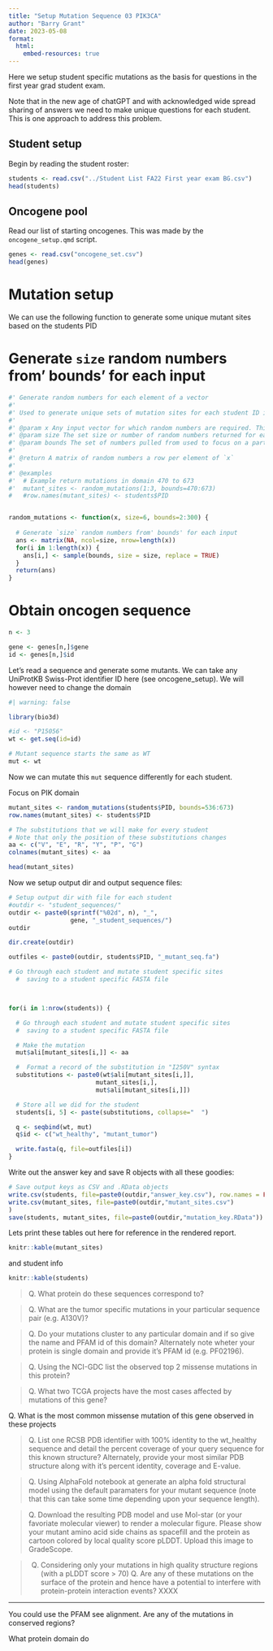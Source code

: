 ```yaml
---
title: "Setup Mutation Sequence 03 PIK3CA"
author: "Barry Grant"
date: 2023-05-08
format:
  html:
    embed-resources: true
---
```


Here we setup student specific mutations as the basis for questions in the first year grad student exam.

Note that in the new age of chatGPT and with acknowledged wide spread sharing of answers we need to make unique questions for each student. This is one approach to address this problem. 

## Student setup

Begin by reading the student roster:

```r
students <- read.csv("../Student List FA22 First year exam BG.csv")
head(students)
```


## Oncogene pool

Read our list of starting oncogenes. This was made by the `oncogene_setup.qmd` script.

```r
genes <- read.csv("oncogene_set.csv")
head(genes)
```

# Mutation setup

We can use the following function to generate some unique mutant sites based on the students PID

# Generate `size` random numbers from' bounds' for each input 

```r

#' Generate random numbers for each element of a vector  
#'
#' Used to generate unique sets of mutation sites for each student ID in first year exam setup
#' 
#' @param x Any input vector for which random numbers are required. This can be numeric or character.
#' @param size The set size or number of random numbers returned for each element of `x`
#' @param bounds The set of numbers pulled from used to focus on a particular doman for example
#'
#' @return A matrix of random numbers a row per element of `x`
#'
#' @examples
#'  # Example return mutations in domain 470 to 673
#'  mutant_sites <- random_mutations(1:3, bounds=470:673)
#   #row.names(mutant_sites) <- students$PID


random_mutations <- function(x, size=6, bounds=2:300) {
  
  # Generate `size` random numbers from' bounds' for each input 
  ans <- matrix(NA, ncol=size, nrow=length(x))
  for(i in 1:length(x)) {
    ans[i,] <- sample(bounds, size = size, replace = TRUE)
  }
  return(ans)
}

```



# Obtain oncogen sequence 

```r
n <- 3

gene <- genes[n,]$gene
id <- genes[n,]$id

```

Let's read a sequence and generate some mutants. We can take any UniProtKB Swiss-Prot identifier ID here (see oncogene_setup). We will however need to change the domain 

```r
#| warning: false

library(bio3d)

#id <- "P15056" 
wt <- get.seq(id=id)
```


```r
# Mutant sequence starts the same as WT
mut <- wt
```

Now we can mutate this `mut` sequence differently for each student.

Focus on PIK domain
```r

mutant_sites <- random_mutations(students$PID, bounds=536:673)
row.names(mutant_sites) <- students$PID

# The substitutions that we will make for every student
# Note that only the position of these substitutions changes
aa <- c("V", "E", "R", "Y", "P", "G")
colnames(mutant_sites) <- aa

head(mutant_sites)
```



Now we setup output dir and output sequence files:


```r
# Setup output dir with file for each student
#outdir <- "student_sequences/"
outdir <- paste0(sprintf("%02d", n), "_",
                 gene, "_student_sequences/")
outdir

dir.create(outdir)

outfiles <- paste0(outdir, students$PID, "_mutant_seq.fa")

```


```r
# Go through each student and mutate student specific sites
  #  saving to a student specific FASTA file



for(i in 1:nrow(students)) {

  # Go through each student and mutate student specific sites
  #  saving to a student specific FASTA file

  # Make the mutation
  mut$ali[mutant_sites[i,]] <- aa

  #  Format a record of the substitution in "I250V" syntax
  substitutions <- paste0(wt$ali[mutant_sites[i,]], 
                        mutant_sites[i,], 
                        mut$ali[mutant_sites[i,]])

  # Store all we did for the student
  students[i, 5] <- paste(substitutions, collapse="  ")

  q <- seqbind(wt, mut)
  q$id <- c("wt_healthy", "mutant_tumor")

  write.fasta(q, file=outfiles[i])
}
```

Write out the answer key and save R objects with all these goodies:


```r
# Save output keys as CSV and .RData objects
write.csv(students, file=paste0(outdir,"answer_key.csv"), row.names = FALSE)
write.csv(mutant_sites, file=paste0(outdir,"mutant_sites.csv")
)
save(students, mutant_sites, file=paste0(outdir,"mutation_key.RData"))
```


Lets print these tables out here for reference in the rendered report.

```r
knitr::kable(mutant_sites)
```

and student info

```r
knitr::kable(students)
```


> Q. What protein do these sequences correspond to?

> Q. What are the tumor specific mutations in your particular sequence pair (e.g. A130V)?

> Q. Do your mutations cluster to any particular domain and if so give the name and PFAM id of this domain? Alternately note wheter your protein is single domain and provide it's PFAM id (e.g. PF02196).

> Q. Using the NCI-GDC list the observed top 2 missense mutations in this protein?

> Q. What two TCGA projects have the most cases affected by mutations of this gene?

Q. What is the most common missense mutation of this gene observed in these projects

> Q. List one RCSB PDB identifier with 100% identity to the wt_healthy sequence and detail the percent coverage of your query sequence for this known structure? Alternately, provide your most similar PDB structure along with it's percent identity, coverage and E-value. 


> Q. Using AlphaFold notebook at <URL> generate an alpha fold structural model using the default paramaters for your mutant sequence (note that this can take some time depending upon your sequence length).

> Q. Download the resulting PDB model and use Mol-star (or your favoriate molecular viewer) to render a molecular figure. Please show your mutant amino acid side chains as spacefill and the protein as cartoon colored by local quality score pLDDT. Upload this image to GradeScope.

> Q. 
Considering only your mutations in high quality structure regions (with a pLDDT score > 70)
> Q. Are any of these mutations on the surface of the protein and hence have a potential to interfere with protein-protein interaction events? XXXX

---


You could use the PFAM see alignment. Are any of the mutations in conserved regions?







What protein domain do 